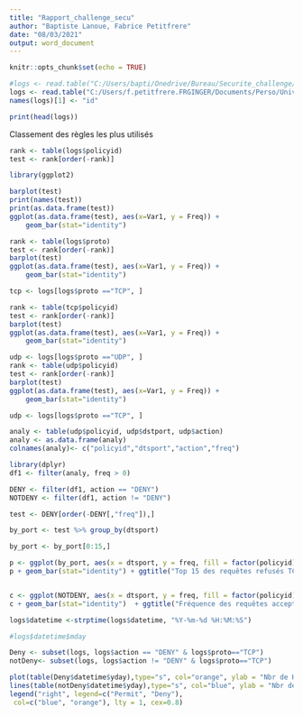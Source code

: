 ```yaml
---
title: "Rapport_challenge_secu"
author: "Baptiste Lanoue, Fabrice Petitfrere"
date: "08/03/2021"
output: word_document
---
```


```r
knitr::opts_chunk$set(echo = TRUE)
```

```r
#logs <- read.table("C:/Users/bapti/Onedrive/Bureau/Securite_challenge/logs_fw-3.csv", sep=';', header=T)
logs <- read.table("C:/Users/f.petitfrere.FRGINGER/Documents/Perso/Univ Lyon2/Challenge/Securite_challenge/logs_fw-3.csv", sep=';', header=T)
names(logs)[1] <- "id"
```

```r
print(head(logs))
```
Classement des règles les plus utilisés 

```r
rank <- table(logs$policyid)
test <- rank[order(-rank)]

library(ggplot2)

barplot(test)
print(names(test))
print(as.data.frame(test))
ggplot(as.data.frame(test), aes(x=Var1, y = Freq)) + 
    geom_bar(stat="identity")
```
```r
rank <- table(logs$proto)
test <- rank[order(-rank)]
barplot(test)
ggplot(as.data.frame(test), aes(x=Var1, y = Freq)) + 
    geom_bar(stat="identity")

```
```r
tcp <- logs[logs$proto =="TCP", ]

rank <- table(tcp$policyid)
test <- rank[order(-rank)]
barplot(test)
ggplot(as.data.frame(test), aes(x=Var1, y = Freq)) + 
    geom_bar(stat="identity")
```
```r
udp <- logs[logs$proto =="UDP", ]
rank <- table(udp$policyid)
test <- rank[order(-rank)]
barplot(test)
ggplot(as.data.frame(test), aes(x=Var1, y = Freq)) + 
    geom_bar(stat="identity")
```
```r
udp <- logs[logs$proto =="TCP", ]

analy <- table(udp$policyid, udp$dstport, udp$action)
analy <- as.data.frame(analy)
colnames(analy)<- c("policyid","dtsport","action","freq")

library(dplyr)
df1 <- filter(analy, freq > 0)

DENY <- filter(df1, action == "DENY")
NOTDENY <- filter(df1, action != "DENY")

test <- DENY[order(-DENY[,"freq"]),]

by_port <- test %>% group_by(dtsport)

by_port <- by_port[0:15,]

p <- ggplot(by_port, aes(x = dtsport, y = freq, fill = factor(policyid)))
p + geom_bar(stat="identity") + ggtitle("Top 15 des requêtes refusés TCP en fonction du port et de la règle")


c <- ggplot(NOTDENY, aes(x = dtsport, y = freq, fill = factor(policyid)))
c + geom_bar(stat="identity")  + ggtitle("Fréquence des requêtes acceptés TCP en fonction du port et de la règle")

```
```r
logs$datetime <-strptime(logs$datetime, "%Y-%m-%d %H:%M:%S")

```
```r
#logs$datetime$mday
```

```r
Deny <- subset(logs, logs$action == "DENY" & logs$proto=="TCP")
notDeny<- subset(logs, logs$action != "DENY" & logs$proto=="TCP")
```
```r
plot(table(Deny$datetime$yday),type="s", col="orange", ylab = "Nbr de Hits")
lines(table(notDeny$datetime$yday),type="s", col="blue", ylab = "Nbr de Hits")
legend("right", legend=c("Permit", "Deny"),
 col=c("blue", "orange"), lty = 1, cex=0.8)
```

